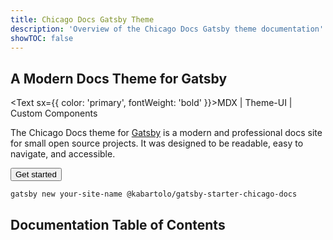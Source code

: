 ```yaml
---
title: Chicago Docs Gatsby Theme
description: 'Overview of the Chicago Docs Gatsby theme documentation'
showTOC: false
---
```


## A Modern Docs Theme for Gatsby

<Text sx={{ color: 'primary', fontWeight: 'bold' }}>MDX | Theme-UI | Custom Components</Text>

The Chicago Docs theme for <a href="https://gatsbyjs.com">Gatsby</a> is a modern and professional docs site for small open source projects. It was designed to be readable, easy to navigate, and accessible.

<a href="/docs/quick-start/">
	<Button sx={{ cursor: 'pointer', fontWeight: 'bold' }}>Get started</Button>
</a>

<CodeExample title="Install the starter">

```
gatsby new your-site-name @kabartolo/gatsby-starter-chicago-docs
```

</CodeExample>

## Documentation Table of Contents

<PostList />